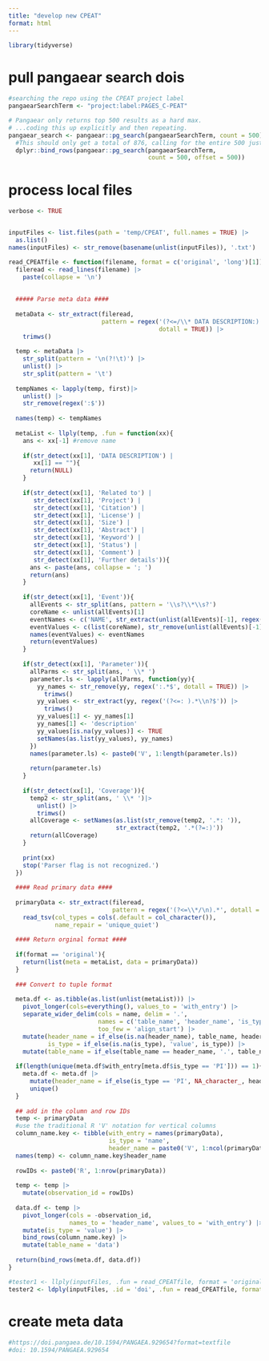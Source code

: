 ```yaml
---
title: "develop new CPEAT"
format: html
---
```


```r
library(tidyverse)
```

# pull pangaear search dois

```r
#searching the repo using the CPEAT project label
pangaearSearchTerm <- "project:label:PAGES_C-PEAT"

# Pangaear only returns top 500 results as a hard max.
# ...coding this up explicitly and then repeating.
pangaear_search <- pangaear::pg_search(pangaearSearchTerm, count = 500) |>  
  #This should only get a total of 876, calling for the entire 500 just incase
  dplyr::bind_rows(pangaear::pg_search(pangaearSearchTerm, 
                                       count = 500, offset = 500))
```

# process local files

```r

verbose <- TRUE


inputFiles <- list.files(path = 'temp/CPEAT', full.names = TRUE) |>
  as.list()
names(inputFiles) <- str_remove(basename(unlist(inputFiles)), '.txt')

read_CPEATfile <- function(filename, format = c('original', 'long')[1]){
  fileread <- read_lines(filename) |>
    paste(collapse = '\n')
  
  
  ##### Parse meta data ####
  
  metaData <- str_extract(fileread, 
                          pattern = regex('(?<=/\\* DATA DESCRIPTION:).*(?=\\*/)',
                                          dotall = TRUE)) |>
    trimws()
  
  temp <- metaData |>
    str_split(pattern = '\n(?!\t)') |>
    unlist() |>
    str_split(pattern = '\t') 
  
  tempNames <- lapply(temp, first)|>
    unlist() |>
    str_remove(regex(':$'))
  
  names(temp) <- tempNames
  
  metaList <- llply(temp, .fun = function(xx){
    ans <- xx[-1] #remove name
    
    if(str_detect(xx[1], 'DATA DESCRIPTION') |
       xx[1] == ""){
      return(NULL)
    }
    
    if(str_detect(xx[1], 'Related to') | 
       str_detect(xx[1], 'Project') |
       str_detect(xx[1], 'Citation') |
       str_detect(xx[1], 'License') |
       str_detect(xx[1], 'Size') |
       str_detect(xx[1], 'Abstract') |
       str_detect(xx[1], 'Keyword') |
       str_detect(xx[1], 'Status') |
       str_detect(xx[1], 'Comment') |
       str_detect(xx[1], 'Further details')){
      ans <- paste(ans, collapse = '; ')
      return(ans)
    }
    
    if(str_detect(xx[1], 'Event')){
      allEvents <- str_split(ans, pattern = '\\s?\\*\\s?')
      coreName <- unlist(allEvents)[1]
      eventNames <- c('NAME', str_extract(unlist(allEvents)[-1], regex('[^:]*(?=:)')))
      eventValues <- c(list(coreName), str_remove(unlist(allEvents)[-1], regex('[^:]*:\\s*')))
      names(eventValues) <- eventNames
      return(eventValues)
    }
    
    if(str_detect(xx[1], 'Parameter')){
      allParms <- str_split(ans, ' \\* ')
      parameter.ls <- lapply(allParms, function(yy){
        yy_names <- str_remove(yy, regex(':.*$', dotall = TRUE)) |>
          trimws()
        yy_values <- str_extract(yy, regex('(?<=: ).*\\n?$')) |>
          trimws()
        yy_values[1] <- yy_names[1]
        yy_names[1] <- 'description'
        yy_values[is.na(yy_values)] <- TRUE
        setNames(as.list(yy_values), yy_names)
      })
      names(parameter.ls) <- paste0('V', 1:length(parameter.ls))
      
      return(parameter.ls)
    }
    
    if(str_detect(xx[1], 'Coverage')){
      temp2 <- str_split(ans, ' \\* ')|>
        unlist() |>
        trimws()
      allCoverage <- setNames(as.list(str_remove(temp2, '.*: ')), 
                              str_extract(temp2, '.*(?=:)'))
      return(allCoverage)
    }
    
    print(xx)
    stop('Parser flag is not recognized.')
  })
  
  #### Read primary data ####
  
  primaryData <- str_extract(fileread, 
                             pattern = regex('(?<=\\*/\n).*', dotall = TRUE)) |>
    read_tsv(col_types = cols(.default = col_character()),
             name_repair = 'unique_quiet') 
  
  #### Return orginal format ####
  
  if(format == 'original'){
    return(list(meta = metaList, data = primaryData))
  }
  
  ### Convert to tuple format
  
  meta.df <- as.tibble(as.list(unlist(metaList))) |>
    pivot_longer(cols=everything(), values_to = 'with_entry') |>
    separate_wider_delim(cols = name, delim = '.',
                         names = c('table_name', 'header_name', 'is_type'),
                         too_few = 'align_start') |>
    mutate(header_name = if_else(is.na(header_name), table_name, header_name),
           is_type = if_else(is.na(is_type), 'value', is_type)) |>
    mutate(table_name = if_else(table_name == header_name, '.', table_name))
  
  if(length(unique(meta.df$with_entry[meta.df$is_type == 'PI'])) == 1){
    meta.df <- meta.df |>
      mutate(header_name = if_else(is_type == 'PI', NA_character_, header_name)) |>
      unique()
  }
  
  ## add in the column and row IDs
  temp <- primaryData
  #use the traditional R 'V' notation for vertical columns
  column_name.key <- tibble(with_entry = names(primaryData),
                            is_type = 'name',
                            header_name = paste0('V', 1:ncol(primaryData)))
  names(temp) <- column_name.key$header_name
  
  rowIDs <- paste0('R', 1:nrow(primaryData))
  
  temp <- temp |>
    mutate(observation_id = rowIDs) 
  
  data.df <- temp |>
    pivot_longer(cols = -observation_id, 
                 names_to = 'header_name', values_to = 'with_entry') |>
    mutate(is_type = 'value') |>
    bind_rows(column_name.key) |>
    mutate(table_name = 'data')
  
  return(bind_rows(meta.df, data.df))
}

#tester1 <- llply(inputFiles, .fun = read_CPEATfile, format = 'original')
tester2 <- ldply(inputFiles, .id = 'doi', .fun = read_CPEATfile, format = 'long')

```

# create meta data

```r
#https://doi.pangaea.de/10.1594/PANGAEA.929654?format=textfile
#doi: 10.1594/PANGAEA.929654


```
